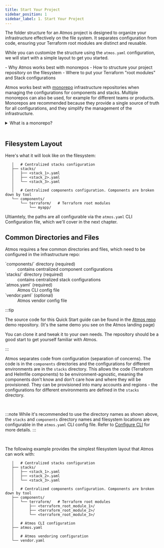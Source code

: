 ```yaml
---
title: Start Your Project
sidebar_position: 1
sidebar_label: 1. Start Your Project
---
```


<Intro>
The folder structure for an Atmos project is designed to organize your infrastructure effectively on the file system. It separates configuration from code, ensuring your Terraform root modules are distinct and reusable. 
</Intro>

While you can customize the structure using the `atmos.yaml` configuration, we will start with a simple layout to get you started.

<KeyPoints>
- Why Atmos works best with monorepos
- How to structure your project repository on the filesystem
- Where to put your Terraform "root modules" and Stack configurations
</KeyPoints>


Atmos works best with [monorepo](https://en.wikipedia.org/wiki/Monorepo) infrastructure repositories when managing the configurations for components
and stacks. Multiple monorepos can also be used, for example for different teams or products. Monorepos are recommended because they provide a single
source of truth for all configurations, and they simplify the management of the infrastructure.


<details>
<summary>What is a monorepo?</summary>

A "monorepo" is a version-controlled repository that stores all the code, configurations and scripts for the entire infrastructure composed
of individual components with indepentent lifecycles. Monorepos usually improve collaboration, CI/CD build speed, and overall productivity.
A monorepo should not be confused with a [monolith](https://en.wikipedia.org/wiki/Monolithic_application), which is a single, often large,
codebase for an application.

Polyrepo architectures consists of several version-controlled repositories for code, configurations and scripts for different parts of the
infrastructure. For example, depending on various requirements (including security, lifecycle management, access control, audit, etc.),
separate repositories can be used to manage infrastructure per account (e.g. `dev`, `staging`, `prod`), per service, or per team.
</details>

<br/>


## Filesystem Layout

Here's what it will look like on the filesystem:

```console
   │   # Centralized stacks configuration
   ├── stacks/
   │   ├── <stack_1>.yaml
   │   ├── <stack_2>.yaml
   │   └── <stack_3>.yaml
   │  
   │   # Centralized components configuration. Components are broken down by tool
   └── components/
       └── terraform/   # Terraform root modules
           └── myapp/
```

Ultiamtely, the paths are all configurable via the `atmos.yaml` CLI Configuration file, which we'll cover in the next chapter.

## Common Directories and Files

Atmos requires a few common directories and files, which need to be configured in the infrastructure repo:

<dl>
  <dt>`components/` directory (required)</dt>
  <dd>contains centralized component configurations</dd>
  
  <dt>`stacks/` directory (required)</dt>
  <dd>contains centralized stack configurations</dd>
  
  <dt>`atmos.yaml` (required)</dt>
  <dd>Atmos CLI config file</dd>
  
  <dt>`vendor.yaml` (optional)</dt>
  <dd>Atmos vendor config file</dd>

</dl>

:::tip

The source code for this Quick Start guide can be found in the [Atmos repo](https://github.com/cloudposse/atmos/tree/master/examples/demo-stacks) demo repository.
(It's the same demo you see on the Atmos landing page)

You can clone it and tweak it to your own needs. The repository should be a good start to get yourself familiar with Atmos.

:::

Atmos separates code from configuration (separation of concerns). The code is in the `components` directories and the configurations for different environments are in the `stacks` directory. This allows the code (Terraform and Helmfile components) to be environment-agnostic, meaning the components don't know and don't care how and where they will be provisioned. They can be provisioned into many accounts and regions - the configurations for different environments are defined in the `stacks` directory.

<br/>

:::note
While it's recommended to use the directory names as shown above, the `stacks` and `components` directory names and filesystem locations are
configurable in the `atmos.yaml` CLI config file. Refer to [Configure CLI](/quick-start/advanced/configure-cli) for more details.
:::

<br/>

The following example provides the simplest filesystem layout that Atmos can work with:

```console
   │   # Centralized stacks configuration
   ├── stacks/
   │   ├── <stack_1>.yaml
   │   ├── <stack_2>.yaml
   │   └── <stack_3>.yaml
   │  
   │   # Centralized components configuration. Components are broken down by tool
   ├── components/
   │   └── terraform/   # Terraform root modules
   │       ├── <terraform_root_module_1>/
   │       ├── <terraform_root_module_2>/
   │       └── <terraform_root_module_3>/
   │
   │   # Atmos CLI configuration
   ├── atmos.yaml
   │ 
   │   # Atmos vendoring configuration
   └── vendor.yaml
```

<br/>





